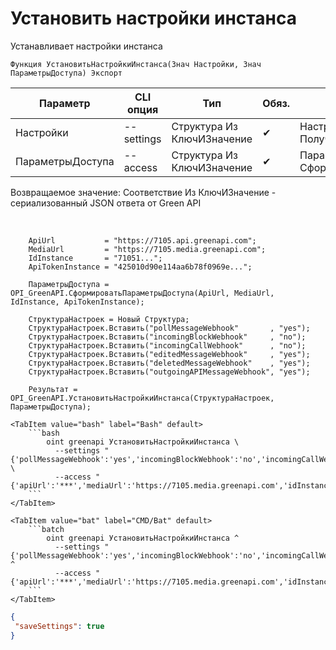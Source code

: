 ﻿---
sidebar_position: 4
description: Установить настройки инстанса и другие функции для работы с Green API в Открытом пакете интеграций - бесплатной open-source библиотеке интеграций для 1С:Предприятие 8, OneScript и CLI
keywords: [1C, 1С, 1С:Предприятие, 1С:Предприятие 8.3, API, Интеграция, Сервисы, Обмен, OneScript, CLI, Green API]
---


# Установить настройки инстанса
 Устанавливает настройки инстанса



`Функция УстановитьНастройкиИнстанса(Знач Настройки, Знач ПараметрыДоступа) Экспорт`

  | Параметр | CLI опция | Тип | Обяз. | Назначение |
  |-|-|-|-|-|
  | Настройки | --settings | Структура Из КлючИЗначение | &#x2714; | Настройки инстанса. См. ПолучитьСтруктуруНастроекИнстанса |
  | ПараметрыДоступа | --access | Структура Из КлючИЗначение | &#x2714; | Параметры доступа. См. СформироватьПараметрыДоступа |

  
  Возвращаемое значение:   Соответствие Из КлючИЗначение - сериализованный JSON ответа от Green API

<br/>




```bsl title="Пример использования для 1С:Предприятие/OneScript"
    ApiUrl           = "https://7105.api.greenapi.com";
    MediaUrl         = "https://7105.media.greenapi.com";
    IdInstance       = "71051...";
    ApiTokenInstance = "425010d90e114aa6b78f0969e...";

    ПараметрыДоступа = OPI_GreenAPI.СформироватьПараметрыДоступа(ApiUrl, MediaUrl, IdInstance, ApiTokenInstance);

    СтруктураНастроек = Новый Структура;
    СтруктураНастроек.Вставить("pollMessageWebhook"       , "yes");
    СтруктураНастроек.Вставить("incomingBlockWebhook"     , "no");
    СтруктураНастроек.Вставить("incomingCallWebhook"      , "no");
    СтруктураНастроек.Вставить("editedMessageWebhook"     , "yes");
    СтруктураНастроек.Вставить("deletedMessageWebhook"    , "yes");
    СтруктураНастроек.Вставить("outgoingAPIMessageWebhook", "yes");

    Результат = OPI_GreenAPI.УстановитьНастройкиИнстанса(СтруктураНастроек, ПараметрыДоступа);
```
    

 <Tabs>
  
    <TabItem value="bash" label="Bash" default>
        ```bash
            oint greenapi УстановитьНастройкиИнстанса \
              --settings "{'pollMessageWebhook':'yes','incomingBlockWebhook':'no','incomingCallWebhook':'no','editedMessageWebhook':'yes','deletedMessageWebhook':'yes','outgoingAPIMessageWebhook':'***'}" \
              --access "{'apiUrl':'***','mediaUrl':'https://7105.media.greenapi.com','idInstance':'7105187566','apiTokenInstance':'***'}"
        ```
    </TabItem>
  
    <TabItem value="bat" label="CMD/Bat" default>
        ```batch
            oint greenapi УстановитьНастройкиИнстанса ^
              --settings "{'pollMessageWebhook':'yes','incomingBlockWebhook':'no','incomingCallWebhook':'no','editedMessageWebhook':'yes','deletedMessageWebhook':'yes','outgoingAPIMessageWebhook':'***'}" ^
              --access "{'apiUrl':'***','mediaUrl':'https://7105.media.greenapi.com','idInstance':'7105187566','apiTokenInstance':'***'}"
        ```
    </TabItem>
</Tabs>


```json title="Результат"
{
 "saveSettings": true
}
```

